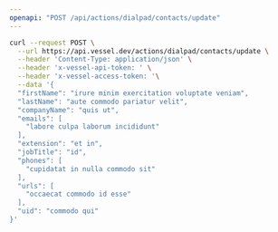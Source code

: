 ```yaml
---
openapi: "POST /api/actions/dialpad/contacts/update"
---
```


<RequestExample>

```bash Request
curl --request POST \
  --url https://api.vessel.dev/actions/dialpad/contacts/update \
  --header 'Content-Type: application/json' \
  --header 'x-vessel-api-token: ' \
  --header 'x-vessel-access-token: '\
  --data '{
  "firstName": "irure minim exercitation voluptate veniam",
  "lastName": "aute commodo pariatur velit",
  "companyName": "quis ut",
  "emails": [
    "labore culpa laborum incididunt"
  ],
  "extension": "et in",
  "jobTitle": "id",
  "phones": [
    "cupidatat in nulla commodo sit"
  ],
  "urls": [
    "occaecat commodo id esse"
  ],
  "uid": "commodo qui"
}'
```

</RequestExample>
